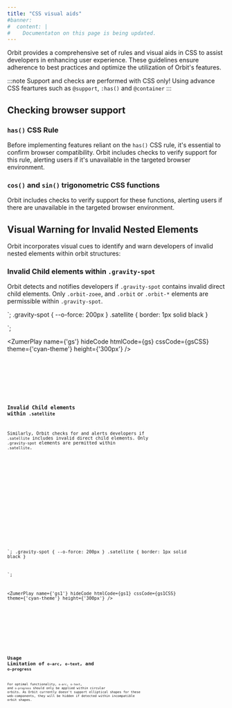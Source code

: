 ```yaml
---
title: "CSS visual aids"
#banner: 
#  content: |
#    Documentaton on this page is being updated.
---
```



Orbit provides a comprehensive set of rules and visual aids in CSS to assist developers in enhancing user experience. These guidelines ensure adherence to best practices and optimize the utilization of Orbit's features.

:::note
Support and checks are performed with CSS only! Using advance CSS feartures such as `@support`, `:has()` and `@container`
:::

## Checking browser support 

### `has()` CSS Rule

Before implementing features reliant on the `has()` CSS rule, it's essential to confirm browser compatibility. Orbit includes checks to verify support for this rule, alerting users if it's unavailable in the targeted browser environment.

### `cos()` and  `sin()` trigonometric CSS functions

Orbit includes checks to verify support for these functions, alerting users if there are unavailable in the targeted browser environment.

## Visual Warning for Invalid Nested Elements

Orbit incorporates visual cues to identify and warn developers of invalid nested elements within orbit structures:

###  Invalid Child elements within `.gravity-spot`

Orbit detects and notifies developers if `.gravity-spot` contains invalid direct child elements. Only  `.orbit-zoee`, and `.orbit` or `.orbit-*` elements are permissible within `.gravity-spot`.


  <div class="bigbang">
    <div class="gravity-spot">
        <!-- Orbit detects that gravity-spot > satellite is not valid -->
        <div class="satellite">
        </div>
  </div>

`;
.gravity-spot {
--o-force: 200px
}
.satellite {
border: 1px solid black
}

`;

<ZumerPlay name={'gs'} hideCode htmlCode={gs} cssCode={gsCSS} theme={'cyan-theme'} height={'300px'} />

<Tabs>
  <TabItem label="HTML" icon="seti:html">
    <Code code={gs} lang="html" />
  </TabItem>
  <TabItem label="CSS" icon="seti:css">
    <Code code={gsCSS} lang="css" />
  </TabItem>
</Tabs>


### Invalid Child elements within `.satellite`
Similarly, Orbit checks for and alerts developers if `.satellite` includes invalid direct child elements. Only `.gravity-spot` elements are permitted within `.satellite`.



  <div class="bigbang">
    <div class="gravity-spot">
        <div class="orbit-5">
          <div class="satellite at-center">
              <!-- Orbit detects that satellite > orbit is not valid -->
             <div class="orbit-10"></div>
          </div>
        </div>
  </div>

`;
.gravity-spot {
--o-force: 200px
}
.satellite {
border: 1px solid black
}

`;

<ZumerPlay name={'gs1'} hideCode htmlCode={gs1} cssCode={gs1CSS} theme={'cyan-theme'} height={'300px'} />

<Tabs>
  <TabItem label="HTML" icon="seti:html">
    <Code code={gs1} lang="html" />
  </TabItem>
  <TabItem label="CSS" icon="seti:css">
    <Code code={gs1CSS} lang="css" />
  </TabItem>
</Tabs>


## Usage Limitation of `o-arc`, `o-text`, and `o-progress`

For optimal functionality, `o-arc`, `o-text`, and `o-progress` should only be applied within circular orbits. As Orbit currently doesn't support elliptical shapes for these web-components, they will be hidden if detected within incompatible orbit shapes.
